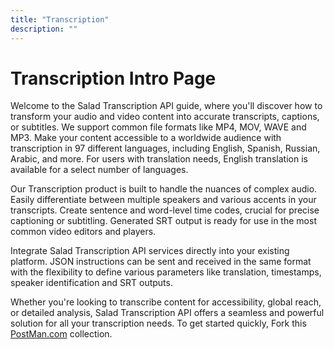 ```yaml
---
title: "Transcription"
description: ""
---
```

# Transcription Intro Page

Welcome to the Salad Transcription API guide, where you'll discover how to transform your audio and video content into accurate transcripts, captions, or subtitles. We support common file formats like MP4, MOV, WAVE and MP3. Make your content accessible to a worldwide audience with transcription in 97 different languages, including English, Spanish, Russian, Arabic, and more. For users with translation needs, English translation is available for a select number of languages.

Our Transcription product is built to handle the nuances of complex audio. Easily differentiate between multiple speakers and various accents in your transcripts. Create sentence and word-level time codes, crucial for precise captioning or subtitling. Generated SRT output is ready for use in the most common video editors and players.

Integrate Salad Transcription API services directly into your existing platform. JSON instructions can be sent and received in the same format with the flexibility to define various parameters like translation, timestamps, speaker identification and SRT outputs.

Whether you're looking to transcribe content for accessibility, global reach, or detailed analysis, Salad Transcription API offers a seamless and powerful solution for all your transcription needs. To get started quickly, Fork this [PostMan.com](http://postman.com/) collection.
